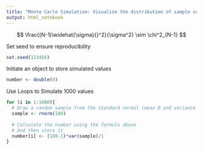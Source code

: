 ```yaml
---
title: "Monte Carlo Simulation: Visualize the distribution of sample variance"
output: html_notebook
---
```


$$
\frac{(N-1)\widehat{\sigma}{}^2}{\sigma^2} \sim \chi^2_{N-1}
$$


Set seed to ensure reproducibility
```r
set.seed(123456)
```


Initiate an object to store simulated values


```r
number <- double(0)
```


Use Loops to Simulate 1000 values

```r
for (i in 1:1000){
  # Draw a random sample from the standard normal (mean 0 and variance 1)
  sample <- rnorm(100)
  
  # Calculate the number using the formula above
  # And then store it
  number[i] <- (100-1)*var(sample)/1
}
```

